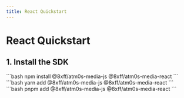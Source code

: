 ```yaml
---
title: React Quickstart
---
```



# React Quickstart

## 1. Install the SDK

<Tabs>
  <TabItem value="npm" label="npm" default>
    ```bash
    npm install @8xff/atm0s-media-js @8xff/atm0s-media-react
    ```
  </TabItem>
  <TabItem value="yarn" label="Yarn">
    ```bash
    yarn add @8xff/atm0s-media-js @8xff/atm0s-media-react
    ```
  </TabItem>
  <TabItem value="pnpm" label="Pnpm">
    ```bash
    pnpm add @8xff/atm0s-media-js @8xff/atm0s-media-react
    ```
  </TabItem>
</Tabs>
